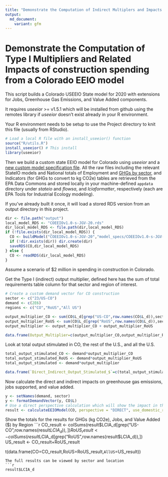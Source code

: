 ```yaml
---
title: "Demonstrate the Computation of Indirect Multiplers and Impacts of construction spending from a Colorado EEIO model"
output:
  md_document:
    variant: gfm
---
```


# Demonstrate the Computation of Type I Multipliers and Related Impacts of construction spending from a Colorado EEIO model

This script builds a Colorado USEEIO State model for 2020 with extensions for Jobs, Greenhouse Gas Emissions, and Value Added components.

It requires _useeior_ >= v1.5.1 which will be installed from github using the remotes library if _useeior_ doesn't exist already in your R environment.

Your R environment needs to be setup to use the Project directory to knit this file (usually from RStudio).

```r
# Load a local R file with an install_useeior() function
source("R/utils.R")
install_useeior() # This install
library(useeior)
```

Then we build a custom state EEIO model for Colorado using _useeior_ and a [new custom model specification file](model_specs/COEEIOv1.0-s-JGV-20.yml).
All the raw files including the relevant StateIO models and National totals of Employment and [GHGs by sector](https://doi.org/10.23719/1529805), and Indicators (for GHGs to convert to kg CO2e) tables are retrieved from the EPA Data Commons and stored locally in your machine-defined `appdata` directory under _stateio_ and _flowsa_, and _lciaformatter_, respectively (each are EPA Tools for Industrial Ecology modeling).

If you've already built it once, it will load a stored RDS version from an output directory in this project.

```r
dir <- file.path("output")
local_model_RDS <- "COEEIOv1.0-s-JGV-20.rds"
dir_local_model_RDS <- file.path(dir,local_model_RDS)
if (!file.exists(dir_local_model_RDS)) {
  CO <- buildModel("COEEIOv1.0-s-JGV-20","model_specs/COEEIOv1.0-s-JGV-20.yml")  
  if (!dir.exists(dir)) dir.create(dir)
  saveRDS(CO,dir_local_model_RDS)
} else {
  CO <- readRDS(dir_local_model_RDS)
}
```

Assume a scenario of $2 million in spending in construction in Colorado.

Get the Type I (indirect) output multiplier, defined here has the sum of total requirements table column for that sector and region of interest.

```r
# Create a custom demand vector for CO construction
sector <- c("23/US-CO")
demand <- c(2E6)
regions <- c("CO","RoUS","All US")

output_multiplier_CO <- sum(CO$L_d[grep("US-CO",row.names(CO$L_d)),sector])
output_multiplier_RoUS <- sum(CO$L_d[grep("RoUS",row.names(CO$L_d)),sector])
output_multiplier <- output_multiplier_CO + output_multiplier_RoUS

data.frame(Output_Multiplier=c(output_multiplier_CO,output_multiplier_RoUS,output_multiplier), row.names=regions)
```

Look at total output stimulated in CO, the rest of the U.S., and all the U.S.
```r
total_output_stimulated_CO <- demand*output_multiplier_CO
total_output_stimulated_RoUS <- demand*output_multiplier_RoUS
total_output_stimulated <- demand*output_multiplier

data.frame(`Direct_Indirect_Output_Stimulated_$`=c(total_output_stimulated_CO,total_output_stimulated_RoUS,total_output_stimulated), row.names=regions)
```

Now calculate the direct and indirect impacts on greenhouse gas emissions, jobs supported, and value added.

```r
y <- setNames(demand, sector)
y <- formatDemandVector(y, CO$L)
# Use a direct perspective calculation which will show the impact in the sectors in which it occurs
result <- calculateEEIOModel(CO, perspective = "DIRECT", use_domestic_requirements=TRUE, demand = y)
```

Show the totals for the results for GHGs (kg CO2e), Jobs, and Value Added ($) by Region
```r
CO_result <- colSums(result$LCIA_d[grep("US-CO",row.names(result$LCIA_d)),])
RoUS_result <- colSums(result$LCIA_d[grep("RoUS",row.names(result$LCIA_d)),])
US_result <- CO_result+RoUS_result

t(data.frame(CO=CO_result,RoUS=RoUS_result,`AllUS`=US_result))
```
The full results can be viewed by sector and location
```r
result$LCIA_d
```
